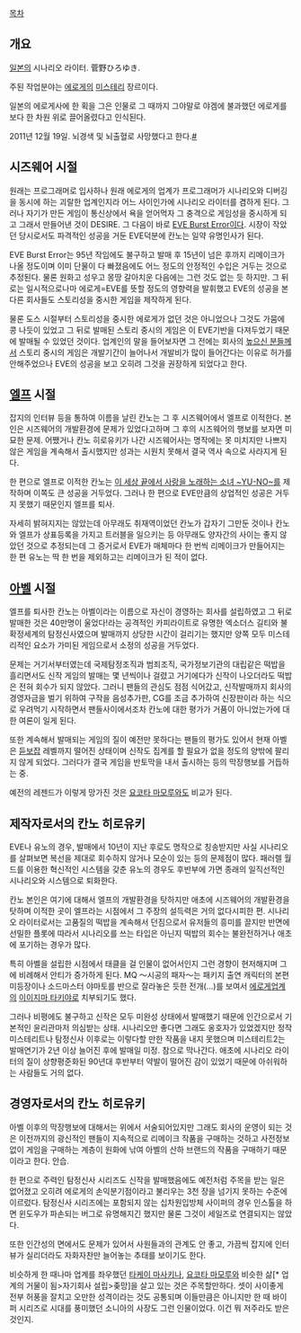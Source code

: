 
[[목차]]

== 개요 ==
[[일본]]의 시나리오 라이터. 菅野ひろゆき. 

주된 작업분야는 [[에로게]]의 [[미스테리]] 장르이다.

일본의 에로게사에 한 획을 그은 인물로 그 때까지 그야말로 야겜에 불과했던 에로게를 보다 한 차원 위로 끌어올렸다고 인식된다.

2011년 12월 19일. 뇌경색 및 뇌출혈로 사망했다고 한다.[http://www.abel-jp.com/kanno.html #]

== 시즈웨어 시절 ==
원래는 프로그래머로 입사하나 원래 에로게의 업계가 프로그래머가 시나리오와 디버깅을 동시에 하는 괴랄한 업계인지라 어느 사이인가에 시나리오 라이터를 겸하게 된다. 그러나 자기가 만든 게임이 통신상에서 욕을 얻어먹자 그 충격으로 게임성을 중시하게 되고 그래서 만들어낸 것이 DESIRE. 그 다음이 바로 [[EVE Burst Error]]이다. 시장이 작았던 당시로서도 파격적인 성공을 거둔 EVE덕분에 칸노는 일약 유명인사가 된다.

EVE Burst Error는 95년 작임에도 불구하고 발매 후 15년이 넘은 후까지 리메이크가 나올 정도이며 이미 단물이 다 빠졌음에도 어느 정도의 안정적인 수입은 거두는 것으로 추정된다. 물론 원화고 성우고 몽땅 갈아치운 다음에는 그런 것도 없는 듯 하지만. 그 뒤로는 일시적으로나마 에로게=EVE를 뜻할 정도의 영향력을 발휘했고 EVE의 성공을 본 다른 회사들도 스토리성을 중시한 게임을 제작하게 된다.

물론 도스 시절부터 스토리성을 중시한 에로게가 없던 것은 아니었으나 그것도 가뭄에 콩 나듯이 있었고 그 뒤로 발매된 스토리 중시의 게임은 이 EVE기반을 다져두었기 때문에 발매될 수 있었던 것이다. 업계인의 말을 들어보자면 그 전에는 회사의 [[높으신 분]]들께서 스토리 중시의 게임은 개발기간이 늘어나서 개발비가 많이 들어간다는 이유로 허가를 안해주었으나 EVE의 성공을 보고 오히려 그것을 권장하게 되었다고 한다.

== [[엘프]] 시절 ==
잡지의 인터뷰 등을 통하여 이름을 날린 칸노는 그 후 시즈웨어에서 엘프로 이적한다. 본인은 시즈웨어의 개발환경에 문제가 있었다고하며 그 후의 시즈웨어의 행보를 보자면 미묘한 문제. 어쨌거나 칸노 히로유키가 나간 시즈웨어사는 명작에는 못 미치지만 나쁘지 않은 게임을 계속해서 출시했지만 성과는 시원치 못해서 결국 역사 속으로 사라지게 된다.

한 편으로 엘프로 이적한 칸노는 [[이 세상 끝에서 사랑을 노래하는 소녀 ~YU-NO~]]를 제작하며 이쪽도 큰 성공을 거두었다. 그러나 한 편으로 EVE만큼의 상업적인 성공은 거두지 못했기 때문인지 엘프를 퇴사.

자세히 밝혀지지는 않았는데 아무래도 취재역이었던 칸노가 갑자기 그만둔 것이나 칸노와 엘프가 상표등록을 가지고 트러블을 일으키는 등 아무래도 양자간의 사이는 좋지 않았던 것으로 추정되는데 그 증거로서 EVE가 매체마다 한 번씩 리메이크가 만들어지는 한 편 유노는 딱 한 번을 제외하고는 리메이크가 된 적이 없다.

== [[아벨]] 시절 ==
엘프를 퇴사한 칸노는 아벨이라는 이름으로 자신이 경영하는 회사를 설립하였고 그 뒤로 발매한 것은 40만명이 울었다!라는 공격적인 카피라이트로 유명한 엑소더스 길티와 불확정세계의 탐정신사였으며 발매까지 상당한 시간이 걸리기는 했지만 양쪽 모두 미스테리적인 요소가 가미된 게임으로서 소정의 성공을 거두었다.

문제는 거기서부터였는데 국제탐정조직과 범죄조직, 국가정보기관의 대립같은 떡밥을 흘리면서도 신작 게임의 발매는 몇 년씩이나 걸렸고 거기에다가 신작이 나오더라도 떡밥은 전혀 회수가 되지 않았다. 그러니 팬들의 관심도 점점 식어갔고, 신작발매까지 회사의 경영자금을 벌기 위하여 구작을 음성추가판, CG를 조금 추가하여 신장판이라 하는 식으로 우려먹기 시작하면서 팬들사이에서조차 칸노에 대한 평가가 거품이 아니었는가에 대한 여론이 일게 된다.

또한 계속해서 발매되는 게임의 질이 예전만 못하다는 팬들의 평가도 있어서 현재 아벨은 [[듣보잡]] 레벨까지 떨어진 상태이며 신작도 집계를 할 필요가 없을 정도의 양밖에 팔리지 않게 되었다. 그러다가 결국 게임을 반토막을 내서 출시하는 등의 막장행보를 거듭하는 중.

예전의 레젠드가 이렇게 망가진 것은 [[요코타 마모루]]와도 비교가 된다.

== 제작자로서의 칸노 히로유키 ==
EVE나 유노의 경우, 발매에서 10년이 지난 후로도 명작으로 칭송받지만 사실 시나리오를 살펴보면 복선을 제대로 회수하지 않거나 모순이 있는 등의 문제점이 많다. 패러렐 월드를 이용한 혁신적인 시스템을 갖춘 유노의 경우도 후반부에 가면 종래의 일직선적인 시나리오와 시스템으로 퇴화한다.

칸노 본인은 여기에 대해서 엘프의 개발환경을 탓하지만 애초에 시즈웨어의 개발환경을 탓하며 이적한 곳이 엘프라는 시점에서 그 주장의 설득력은 거의 없다시피한 편. 시나리오 라이터로서는 고품질의 떡밥을 계속해서 던짐으로서 유저들의 흥미를 끌지만 반면에 선밀한 플롯에 따라서 시나리오를 쓰는 타입은 아닌지 떡밥의 회수는 불완전하거나 애초에 포기하는 경우가 많다. 

특히 아벨을 설립한 시점에서 태클을 걸 인물이 없어서인지 그런 경향이 현저해지며 그에 비례해서 안티가 증가하게 된다. MQ 〜시공의 패자〜는 패키지 출연 캐릭터의 본편 미등장이나 소드마스터 야마토를 반으로 잘라놓은 듯한 전개(...)를 보여서 [[에로게]]업계의 [[이이지마 타키야]]로 치부되기도 했다.

그러나 비평에도 불구하고 신작은 모두 미완성 상태에서 발매했기 때문에 인간으로서 기본적인 윤리관마저 의심받는 상태. 시나리오만 좋다면 그래도 옹호자가 있었겠지만 정작 미스테리트나 탐정신사 이후로는 이렇다할 만한 작품을 내지 못했으며 미스테리트2는 발매연기가 2년 이상 늘어진 후에 발매일 미정. 참으로 막나간다. 애초에 시나리오 라이터의 질이 상향평준화된 90년대 후반부터 약발이 떨어진 감이 있었기 때문에 아쉬워하는 사람들도 거의 없다.

== 경영자로서의 칸노 히로유키 ==
아벨 이후의 막장행보에 대해서는 위에서 서술되어있지만 그래도 회사의 운영이 되는 것은 이전까지의 광신적인 팬들이 지속적으로 리메이크 작품을 구매하는 것하고 사전정보 없이 게임을 구매하는 계층이 원화에 낚여 아벨의 산하 브랜드의 작품을 구매하기 때문이라고 한다. 안습.

한 편으로 주력인 탐정신사 시리즈도 신작을 발매했음에도 예전처럼 주목을 받는 일은 없어졌고 오히려 에로게의 손익분기점이라고 불리우는 3천 장을 넘기지 못하는 수준에 이르렀다. 탐정신사 시리즈에는 포함되지 않는 십차원입방체 사이퍼의 경우 인스톨을 하면 윈도우가 파손되는 버그로 유명해지긴 했지만 물론 그것이 세일즈로 연결되지는 않았다.

또한 인간성의 면에서도 문제가 있어서 사원들과의 관계도 안 좋고, 가끔씩 잡지에 인터뷰가 실리더라도 자화자찬만 늘어놓는 추태를 보이기도 한다.

비슷하게 한 때나마 업계를 좌우했던 [[타케이 마사키]]나, [[요코타 마모루]]와 비슷한 삶[* 업계의 거물이 됨>자기회사 설립>좆망]을 살고 있는 것은 주목할만하다. 셋이 사이좋게 전부 허풍을 잘치고 오만한 성격이라는 것도 공통되며 이들만큼은 아니지만 한 때 바이퍼 시리즈로 시대를 풍미했던 소니아의 사장도 그런 인물이었다. 이건 뭐 저주라도 받은 것인지.
